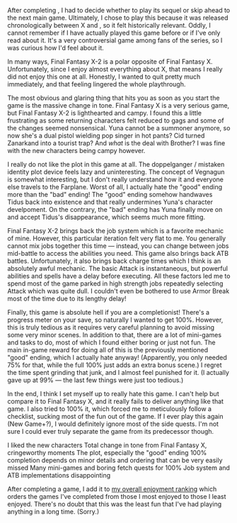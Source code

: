 After completing <GameLink slug="final_fantasy_x" />, I had to decide whether to play its sequel or skip ahead to the
next main game. Ultimately, I chose to play this because it was released chronologically between X and
<GameLink slug="final_fantasy_xii" />, so it felt historically relevant. Oddly, I cannot remember if I have actually
played this game before or if I've only read about it. It's a very controversial game among fans of the series, so I was
curious how I'd feel about it.

<GameHeader game={props.game} />

In many ways, Final Fantasy&nbsp;X-2 is a polar opposite of Final Fantasy&nbsp;X. Unfortunately, since I enjoy
almost everything about X, that means I really did not enjoy this one at all. Honestly, I wanted to quit pretty much
immediately, and that feeling lingered the whole playthrough.

The most obvious and glaring thing that hits you as soon as you start the game is the massive change in tone.
Final Fantasy&nbsp;X is a very serious game, but Final Fantasy&nbsp;X-2 is lighthearted and campy. I found this a little
frustrating as some returning characters felt reduced to gags and some of the changes seemed nonsensical. <Spoiler>Yuna
cannot be a summoner anymore, so now she's a dual pistol wielding pop singer in hot pants? Cid turned Zanarkand into a
tourist trap? And _what_ is the deal with Brother?</Spoiler> I was fine with the new characters being campy however.

I really do not like the plot in this game at all. The <Spoiler>doppelganger / mistaken identity</Spoiler> plot device
feels lazy and uninteresting. The concept of <Spoiler>Vegnagun</Spoiler> is somewhat interesting, but I don't really
understand how <Spoiler>it and everyone else travels to the Farplane.</Spoiler> Worst of all, I actually hate the "good"
ending more than the "bad" ending! <Spoiler>The "good" ending somehow handwaves Tidus back into existence and that
really undermines Yuna's character develpoment. On the contrary, the "bad" ending has Yuna finally move on and accept
Tidus's disappearance, which seems much more fitting.</Spoiler>

Final Fantasy&nbsp;X-2 brings back the job system which is a favorite mechanic of mine. However, this particular
iteration felt very flat to me. You generally cannot mix jobs together this time &mdash; instead, you can change between
jobs mid-battle to access the abilities you need. This game also brings back ATB battles. Unfortunately, it also brings
back charge times which I think is an absolutely awful mechanic. The basic Attack is instantaneous, but powerful
abilities and spells have a delay before executing. All these factors led me to spend most of the game parked in high
strength jobs repeatedly selecting Attack which was quite dull. I couldn't even be bothered to use Armor Break most of
the time due to its lengthy delay!

Finally, this game is absolute hell if you are a completionist! There's a progress meter on your save, so naturally I
wanted to get 100%. However, this is truly tedious as it requires very careful planning to avoid missing some very minor
scenes. In addition to that, there are a lot of mini-games and tasks to do, most of which I found either boring or just
not fun. The main in-game reward for doing all of this is the previously mentioned "good" ending, which I actually hate
anyway! (Apparently, you only needed 75% for that, while the full 100% just adds an extra bonus scene.) I regret the
time spent grinding that junk, and I almost feel punished for it. (I actually gave up at 99% &mdash; the last few things
were just too tedious.)

In the end, I think I set myself up to really hate this game. I can't help but compare it to Final Fantasy&nbsp;X,
and it really fails to deliver anything like that game. I also tried to 100% it, which forced me to meticulously follow
a checklist, sucking most of the fun out of the game. If I ever play this again (New Game+?), I would definitely ignore
most of the side quests. I'm not sure I could ever truly separate the game from its predecessor though.

<LikedDisliked>
  <LikedList>
    <LikedItem>I liked the new characters</LikedItem>
  </LikedList>
  <DislikedList>
    <DislikedItem>Total change in tone from Final Fantasy&nbsp;X, cringeworthy moments</DislikedItem>
    <DislikedItem>The plot, especially the "good" ending</DislikedItem>
    <DislikedItem>100% completion depends on minor details and ordering that can be very easily missed</DislikedItem>
    <DislikedItem>Many mini-games and boring fetch quests for 100%</DislikedItem>
    <DislikedItem>Job system and ATB implementations disappointing</DislikedItem>
  </DislikedList>
</LikedDisliked>

After completing a game, I add it to [my overall enjoyment ranking](/ranking) which orders the games I've completed from
those I most enjoyed to those I least enjoyed. There's no doubt that this was the least fun that I've had playing
anything in a long time. (Sorry.)

<GameRanking game={props.slug} />
